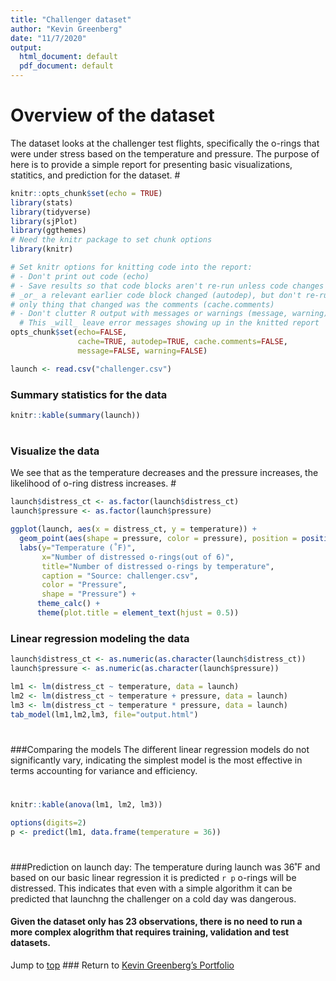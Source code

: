 ```yaml
---
title: "Challenger dataset"
author: "Kevin Greenberg"
date: "11/7/2020"
output:
  html_document: default
  pdf_document: default
---
```

# Overview of the dataset {#anchortop}
The dataset looks at the challenger test flights, specifically the o-rings that were under stress based on the temperature and pressure. The purpose of here is to provide a simple report for presenting basic visualizations, statitics, and prediction for the dataset. 
#
```r
knitr::opts_chunk$set(echo = TRUE)
library(stats)
library(tidyverse)
library(sjPlot)
library(ggthemes)
# Need the knitr package to set chunk options
library(knitr)

# Set knitr options for knitting code into the report:
# - Don't print out code (echo)
# - Save results so that code blocks aren't re-run unless code changes (cache),
# _or_ a relevant earlier code block changed (autodep), but don't re-run if the
# only thing that changed was the comments (cache.comments)
# - Don't clutter R output with messages or warnings (message, warning)
  # This _will_ leave error messages showing up in the knitted report
opts_chunk$set(echo=FALSE,
               cache=TRUE, autodep=TRUE, cache.comments=FALSE,
               message=FALSE, warning=FALSE)

launch <- read.csv("challenger.csv")
```


### Summary statistics for the data 
```r
knitr::kable(summary(launch))
```
#
### Visualize the data
We see that as the temperature decreases and the pressure increases, the likelihood of o-ring distress increases.
#
```r
launch$distress_ct <- as.factor(launch$distress_ct)
launch$pressure <- as.factor(launch$pressure)

ggplot(launch, aes(x = distress_ct, y = temperature)) + 
  geom_point(aes(shape = pressure, color = pressure), position = position_jitterdodge(dodge.width=0.4), size = 3) +
  labs(y="Temperature (˚F)", 
       x="Number of distressed o-rings(out of 6)", 
       title="Number of distressed o-rings by temperature", 
       caption = "Source: challenger.csv",
       color = "Pressure",
       shape = "Pressure") +
      theme_calc() +
      theme(plot.title = element_text(hjust = 0.5))

```


### Linear regression modeling the data
```r
launch$distress_ct <- as.numeric(as.character(launch$distress_ct))
launch$pressure <- as.numeric(as.character(launch$pressure))

lm1 <- lm(distress_ct ~ temperature, data = launch)
lm2 <- lm(distress_ct ~ temperature + pressure, data = launch)
lm3 <- lm(distress_ct ~ temperature * pressure, data = launch) 
tab_model(lm1,lm2,lm3, file="output.html")
```
#
###Comparing the models
The different linear regression models do not significantly vary, indicating the simplest model is the most effective in terms accounting for variance and efficiency.

#

```r
knitr::kable(anova(lm1, lm2, lm3))
```


```r
options(digits=2)
p <- predict(lm1, data.frame(temperature = 36))
```
#
###Prediction on launch day:
The temperature during launch was 36˚F and based on our basic linear regression it is predicted `r p` o-rings will be distressed. This indicates that even with a simple algorithm it can be predicted that launchng the challenger on a cold day was dangerous.


#### Given the dataset only has 23 observations, there is no need to run a more complex alogrithm that requires training, validation and test datasets.

Jump to [top](#anchortop)
###
Return to [Kevin Greenberg's Portfolio](https://www.espn.com/) 